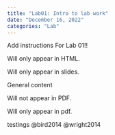 ```yaml
---
title: "Lab01: Intro to lab work"
date: "December 16, 2022"
categories: "Lab"
---
```


Add instructions For Lab 01!!

::: {.content-visible when-format="html"}
Will only appear in HTML.
:::

::: {.content-visible when-format="labs.html"}
Will only appear in slides.
:::

General content

::: {.content-visible unless-format="pdf"}
Will not appear in PDF.
:::

::: {.content-visible when-format="pdf"}
Will only appear in pdf.
:::

testings @bird2014 @wright2014
